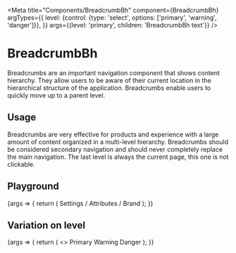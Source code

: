 
<Meta
  title="Components/BreadcrumbBh"
  component={BreadcrumbBh}
  argTypes={{
    level: {control: {type: 'select', options: ['primary', 'warning', 'danger']}},
  }}
  args={{level: 'primary', children: 'BreadcrumbBh text'}}
/>

# BreadcrumbBh

Breadcrumbs are an important navigation component that shows content hierarchy. They allow users to be aware of their current location in the hierarchical structure of the application. Breadcrumbs enable users to quickly move up to a parent level.

## Usage

Breadcrumbs are very effective for products and experience with a large amount of content organized in a multi-level hierarchy. Breadcrumbs should be considered secondary navigation and should never completely replace the main navigation. The last level is always the current page, this one is not clickable.

## Playground

<Canvas>
  <Story name="Standard">
    {args => {
      return (
        <BreadcrumbBh>
            <PathItem href="http://www.akeneo.com/settings">Settings</PathItem>
            <Separator>/</Separator>
            <PathItem href="http://www.akeneo.com/attributes">Attributes</PathItem>
            <Separator>/</Separator>
            <PathItem href="http://www.akeneo.com/brand">Brand</PathItem>
        </BreadcrumbBh>
      );
    }}
  </Story>
</Canvas>

<ArgsTable story="Standard" />

## Variation on level

<Canvas>
  <Story name="Level">
    {args => {
      return (
        <>
          <BreadcrumbBh {...args} level="primary">
            Primary
          </BreadcrumbBh>
          <BreadcrumbBh {...args} level="warning">
            Warning
          </BreadcrumbBh>
          <BreadcrumbBh {...args} level="danger">
            Danger
          </BreadcrumbBh>
        </>
      );
    }}
  </Story>
</Canvas>
